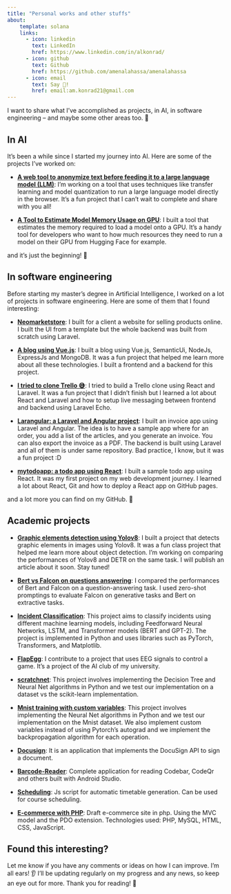 ```yaml
---
title: "Personal works and other stuffs"
about:
    template: solana
    links:
      - icon: linkedin
        text: LinkedIn
        href: https://www.linkedin.com/in/alkonrad/
      - icon: github
        text: Github
        href: https://github.com/amenalahassa/amenalahassa
      - icon: email
        text: Say 👋!
        href: email:am.konrad21@gmail.com
---
```


I want to share what I’ve accomplished as projects, in AI, in software engineering – and maybe some other areas too. 🚀

## In AI
It's been a while since I started my journey into AI. Here are some of the projects I've worked on:

- **[A web tool to anonymize text before feeding it to a large language model (LLM)](https://amenalahassa.github.io/web-anonymiser/)**: I'm working on a tool that uses techniques like transfer learning and model quantization to run a large language model directly in the browser. It's a fun project that I can't wait to complete and share with you all!

- **[A Tool to Estimate Model Memory Usage on GPU](https://huggingface.co/spaces/konradhugging/model-gpu-estimator)**: I built a tool that estimates the memory required to load a model onto a GPU. It's a handy tool for developers who want to how much resources they need to run a model on their GPU from Hugging Face for example.

and it's just the beginning! 🚀

## In software engineering
Before starting my master's degree in Artificial Intelligence, I worked on a lot of projects in software engineering. Here are some of them that I found interesting:

- **[Neomarketstore](https://www.neomarketstore.com/home)**: I built for a client a website for selling products online. I built the UI from a template but the whole backend was built from scratch using Laravel.

- **[A blog using Vue.js](https://github.com/amenalahassa/avo-blog-frontend)**: I built a blog using Vue.js, SemanticUi, NodeJs, ExpressJs and MongoDB. It was a fun project that helped me learn more about all these technologies. I built a frontend and a backend for this project.

- **[I tried to clone Trello 😅](https://github.com/amenalahassa/trello-frontend)**: I tried to build a Trello clone using React and Laravel. It was a fun project that I didn't finish but I learned a lot about React and Laravel and how to setup live messaging between frontend and backend using Laravel Echo.

- **[Larangular: a Laravel and Angular project](https://github.com/amenalahassa/larangular)**: I built an invoice app using Laravel and Angular. The idea is to have a sample app where for an order, you add a list of the articles, and you generate an invoice. You can also export the invoice as a PDF. The backend is built using Laravel and all of them is under same repository. Bad practice, I know, but it was a fun project :D

- **[mytodoapp: a todo app using React](https://21amxxx.github.io/mytodosapp/)**: I built a sample todo app using React. It was my first project on my web development journey. I learned a lot about React, Git and how to deploy a React app on GitHub pages.

and a lot more you can find on my GitHub. 🌟

## Academic projects

- **[Graphic elements detection using Yolov8](https://github.com/amenalahassa/graphic-element-detection)**: I built a project that detects graphic elements in images using Yolov8. It was a fun class project that helped me learn more about object detection. I'm working on comparing the performances of Yolov8 and DETR on the same task. I will publish an article about it soon. Stay tuned!

- **[Bert vs Falcon on questions answering](https://github.com/amenalahassa/question-answering-incidents)**: I compared the performances of Bert and Falcon on a question-answering task. I used zero-shot promptings to evaluate Falcon on generative tasks and Bert on extractive tasks.

- **[Incident Classification](https://github.com/amenalahassa/incident-seq-classification)**: This project aims to classify incidents using different machine learning models, including Feedforward Neural Networks, LSTM, and Transformer models (BERT and GPT-2). The project is implemented in Python and uses libraries such as PyTorch, Transformers, and Matplotlib.

- **[FlapEgg](https://github.com/cia-ulaval/EEG_Interface)**: I contribute to a project that uses EEG signals to control a game. It's a project of the AI club of my university.

- **[scratchnet](https://github.com/amenalahassa/scratchnet)**: This project involves implementing the Decision Tree and Neural Net algorithms in Python and we test our implementation on a dataset vs the scikit-learn implementation.

- **[Mnist training with custom variables](https://github.com/amenalahassa/scratchnnetops)**: This project involves implementing the Neural Net algorithms in Python and we test our implementation on the Mnist dataset. We also implement custom variables instead of using Pytorch's autograd and we implement the backpropagation algorithm for each operation.

- **[Docusign](https://github.com/amenalahassa/docusign-php)**: It is an application that implements the DocuSign API to sign a document.

- **[Barcode-Reader](https://github.com/amenalahassa/barcode-reader-app)**: Complete application for reading Codebar, CodeQr and others built with Android Studio.

- **[Scheduling](https://github.com/amenalahassa/scheduling)**: Js script for automatic timetable generation. Can be used for course scheduling.

- **[E-commerce with PHP](https://github.com/amenalahassa/sample-php-mvc-site)**: Draft e-commerce site in php. Using the MVC model and the PDO extension. Technologies used: PHP, MySQL, HTML, CSS, JavaScript.


## Found this interesting?
Let me know if you have any comments or ideas on how I can improve. I’m all ears! 👂 I’ll be updating regularly on my progress and any news, so keep an eye out for more.
Thank you for reading! 💖